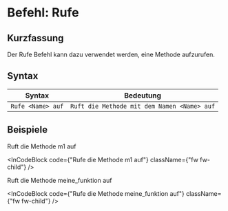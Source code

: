 
# Befehl: Rufe

## Kurzfassung

Der Rufe Befehl kann dazu verwendet werden, eine Methode aufzurufen.

## Syntax

| Syntax            | Bedeutung                                   |
| ----------------- | ------------------------------------------- |
| `Rufe <Name> auf` | `Ruft die Methode mit dem Namen <Name> auf` |

## Beispiele

Ruft die Methode m1 auf

<InCodeBlock code={"Rufe die Methode m1 auf"} className={"fw fw-child"} />

Ruft die Methode meine_funktion auf

<InCodeBlock
  code={"Rufe die Methode meine_funktion auf"}
  className={"fw fw-child"}
/>
